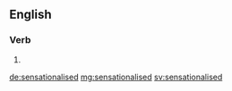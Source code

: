 ==English==

===Verb===
{{head|en|verb form}}

# {{en-past of|sensationalise}}

[[de:sensationalised]]
[[mg:sensationalised]]
[[sv:sensationalised]]